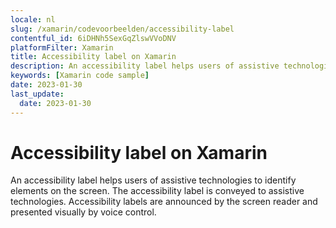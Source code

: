 ```yaml
---
locale: nl
slug: /xamarin/codevoorbeelden/accessibility-label
contentful_id: 6iDHNh5SexGqZlswVVoDNV
platformFilter: Xamarin
title: Accessibility label on Xamarin
description: An accessibility label helps users of assistive technologies to identify elements on the screen.
keywords: [Xamarin code sample]
date: 2023-01-30
last_update:
  date: 2023-01-30
---
```


# Accessibility label on Xamarin

An accessibility label helps users of assistive technologies to identify elements on the screen. The accessibility label is conveyed to assistive technologies. Accessibility labels are announced by the screen reader and presented visually by voice control.

<CodeSample id="accessibility-label" locale="nl" platform="xamarin"/>
